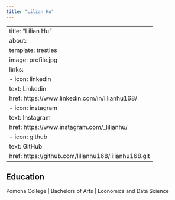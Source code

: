 ```yaml
---
title: "Lilian Hu"
---
```


---
title: "Lilian Hu"
about:
  template: trestles
  image: profile.jpg
  links:
    - icon: linkedin
      text: Linkedin
      href: https://www.linkedin.com/in/lilianhu168/
    - icon: instagram 
      text: Instagram 
      href: https://www.instagram.com/_lilianhu/
    - icon: github 
      text: GitHub
      href: https://github.com/lilianhu168/lilianhu168.git
---

## Education

Pomona College \| Bachelors of Arts \| Economics and Data Science
